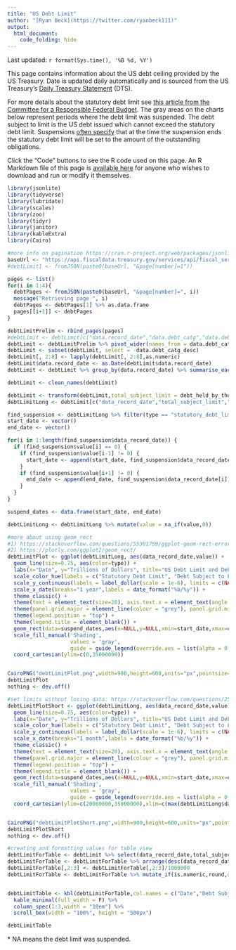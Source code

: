 ---
title: "US Debt Limit"
author: "[Ryan Beck](https://twitter.com/ryanbeck111)"
output:
  html_document:
    code_folding: hide
---

Last updated: `r format(Sys.time(), '%B %d, %Y')`

This page contains information about the US debt ceiling provided by the US Treasury. Date is updated daily automatically and is sourced from the US Treasury's [Daily Treasury Statement](https://fiscaldata.treasury.gov/datasets/daily-treasury-statement/debt-subject-to-limit) (DTS).

For more details about the statutory debt limit see [this article from the Committee for a Responsible Federal Budget](https://www.crfb.org/papers/qa-everything-you-should-know-about-debt-ceiling). The gray areas on the charts below represent periods where the debt limit was suspended. The debt subject to limit is the US debt issued which cannot exceed the statutory debt limit. Suspensions [often specify](https://crsreports.congress.gov/product/pdf/IN/IN11829) that at the time the suspension ends the statutory debt limit will be set to the amount of the outstanding obligations.

Click the "Code" buttons to see the R code used on this page. An R Markdown file of this page is [available here](https://github.com/ryooan/ryooan.github.io/tree/master/forecasting) for anyone who wishes to download and run or modify it themselves.

```{r message=FALSE, warning=FALSE}
library(jsonlite)
library(tidyverse)
library(lubridate)
library(scales)
library(zoo)
library(tidyr)
library(janitor)
library(kableExtra)
library(Cairo)

#more info on pagination https://cran.r-project.org/web/packages/jsonlite/vignettes/json-paging.html
baseUrl <- "https://api.fiscaldata.treasury.gov/services/api/fiscal_service/v1/accounting/dts/dts_table_3c?page[size]=10000&sort=-record_date&fields=record_date,debt_catg,debt_catg_desc,close_today_bal"
#debtLimit1 <- fromJSON(paste0(baseUrl, "&page[number]=1"))

pages <- list()
for(i in 1:4){
  debtPages <- fromJSON(paste0(baseUrl, "&page[number]=", i))
  message("Retrieving page ", i)
  debtPages <- debtPages[1] %>% as.data.frame
  pages[[i+1]] <- debtPages
}

debtLimitPrelim <- rbind_pages(pages)
#debtLimit <- debtLimit[c("data.record_date","data.debt_catg","data.debt_catg_desc","data.close_today_bal")]
debtLimit <- debtLimitPrelim %>% pivot_wider(names_from = data.debt_catg, values_from = data.close_today_bal)
debtLimit <- subset(debtLimit, select = -data.debt_catg_desc)
debtLimit[, 2:8] <- lapply(debtLimit[, 2:8],as.numeric)
debtLimit$data.record_date <- as.Date(debtLimit$data.record_date)
debtLimit <- debtLimit %>% group_by(data.record_date) %>% summarise_each(funs(sum(., na.rm = TRUE)))

debtLimit <- clean_names(debtLimit)

debtLimit <- transform(debtLimit,total_subject_limit = debt_held_by_the_public + intragovernmental_holdings - debt_not_subject_to_limit + other_debt_subject_to_limit - less_debt_not_subject_to_limit + plus_other_debt_subject_to_limit)
debtLimitLong <- debtLimit[c("data_record_date","total_subject_limit","statutory_debt_limit")] %>% pivot_longer(cols=c('total_subject_limit','statutory_debt_limit'),names_to="type",values_to="value")

find_suspension <- debtLimitLong %>% filter(type == "statutory_debt_limit") # %>% mutate(s = na_if(value,0))
start_date <- vector()
end_date <- vector()

for(i in 1:length(find_suspension$data_record_date)) {
  if (find_suspension$value[i] == 0) {
    if (find_suspension$value[i-1] != 0) {
      start_date <- append(start_date, find_suspension$data_record_date[i])
    }
    if (find_suspension$value[i+1] != 0) {
      end_date <- append(end_date, find_suspension$data_record_date[i])
    }
  }
}

suspend_dates <- data.frame(start_date, end_date)

debtLimitLong <- debtLimitLong %>% mutate(value = na_if(value,0))

#more about using geom_rect
#1) https://stackoverflow.com/questions/55301759/ggplot-geom-rect-error-object-not-found
#2) https://plotly.com/ggplot2/geom_rect/
debtLimitPlot <- ggplot(debtLimitLong, aes(data_record_date,value)) +
  geom_line(size=0.75, aes(color=type)) +
  labs(x="Date", y="Trillions of Dollars", title="US Debt Limit and Debt Subject to Limit (Full)",color = "Legend") +
  scale_color_hue(labels = c("Statutory Debt Limit", "Debt Subject to Limit")) +
  scale_y_continuous(labels = label_dollar(scale = 1e-6), limits = c(NA, NA)) + #, expand = expansion(mult = c(0, 0.2))) +
  scale_x_date(breaks="1 year",labels = date_format("%b/%y")) +
  theme_classic() +
  theme(text = element_text(size=20), axis.text.x = element_text(angle = 90, vjust = 0.5, hjust=1)) +
  theme(panel.grid.major = element_line(colour = "grey"), panel.grid.minor = element_line(colour = "gray90")) +
  theme(legend.position = "top") +
  theme(legend.title = element_blank()) +
  geom_rect(data=suspend_dates,aes(x=NULL,y=NULL,xmin=start_date,xmax=end_date,ymin = -30000000, ymax = 50000000,fill="Limit Suspended"),alpha=0.5) +
  scale_fill_manual('Shading',
                    values = 'gray',
                    guide = guide_legend(override.aes = list(alpha = 0.5))) +
  coord_cartesian(ylim=c(0,35000000))


CairoPNG("debtLimitPlot.png",width=900,height=600,units="px",pointsize=12)
debtLimitPlot
nothing <- dev.off()

#set limits without losing data: https://stackoverflow.com/questions/25685185/limit-ggplot2-axes-without-removing-data-outside-limits-zoom
debtLimitPlotShort <- ggplot(debtLimitLong, aes(data_record_date,value)) +
  geom_line(size=0.75, aes(color=type)) +
  labs(x="Date", y="Trillions of Dollars", title="US Debt Limit and Debt Subject to Limit (Past Three Years)",color = "Legend") +
  scale_color_hue(labels = c("Statutory Debt Limit", "Debt Subject to Limit")) +
  scale_y_continuous(labels = label_dollar(scale = 1e-6), limits = c(NA, NA)) + #, expand = expansion(mult = c(0, 0.2))) +
  scale_x_date(breaks="1 month",labels = date_format("%b/%y")) +
  theme_classic() +
  theme(text = element_text(size=20), axis.text.x = element_text(angle = 60, vjust = 1, hjust=1)) +
  theme(panel.grid.major = element_line(colour = "grey"), panel.grid.minor = element_line(colour = "gray90")) +
  theme(legend.position = "top") +
  theme(legend.title = element_blank()) +
  geom_rect(data=suspend_dates,aes(x=NULL,y=NULL,xmin=start_date,xmax=end_date,ymin = -30000000, ymax = 50000000, fill="Limit Suspended"),alpha=0.5) +
  scale_fill_manual('Shading',
                    values = 'gray',
                    guide = guide_legend(override.aes = list(alpha = 0.5))) +
  coord_cartesian(ylim=c(20000000,35000000),xlim=c(max(debtLimitLong$data_record_date)-1100,max(debtLimitLong$data_record_date)))


CairoPNG("debtLimitPlotShort.png",width=900,height=600,units="px",pointsize=12)
debtLimitPlotShort
nothing <- dev.off()

#creating and formatting values for table view
debtLimitForTable <- debtLimit %>% select(data_record_date,total_subject_limit,statutory_debt_limit) %>% mutate(statutory_debt_limit = na_if(statutory_debt_limit,0))
debtLimitForTable <- debtLimitForTable %>% arrange(desc(data_record_date))
debtLimitForTable[,2:3] <- debtLimitForTable[,2:3]/1000000
debtLimitForTable <- debtLimitForTable %>% mutate_if(is.numeric,round,digits=3)


debtLimitTable <- kbl(debtLimitForTable,col.names = c("Date","Debt Subject to Limit (Trillions of $)","Statutory Debt Limit* (Trillions of $)")) %>%
  kable_minimal(full_width = F) %>%
  column_spec(1:3,width = "10em") %>%
  scroll_box(width = "100%", height = "500px")

debtLimitTable

```

\* NA means the debt limit was suspended.
